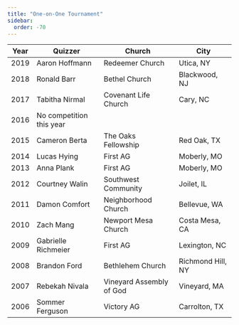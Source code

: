 ```yaml
---
title: "One-on-One Tournament"
sidebar:
  order: -70
---
```


| Year | Quizzer                  | Church                   | City              |
| ---- | ------------------------ | ------------------------ | ----------------- |
| 2019 | Aaron Hoffmann           | Redeemer Church          | Utica, NY         |
| 2018 | Ronald Barr              | Bethel Church            | Blackwood, NJ     |
| 2017 | Tabitha Nirmal           | Covenant Life Church     | Cary, NC          |
| 2016 | No competition this year |                          |                   |
| 2015 | Cameron Berta            | The Oaks Fellowship      | Red Oak, TX       |
| 2014 | Lucas Hying              | First AG                 | Moberly, MO       |
| 2013 | Anna Plank               | First AG                 | Moberly, MO       |
| 2012 | Courtney Walin           | Southwest Community      | Joilet, IL        |
| 2011 | Damon Comfort            | Neighborhood Church      | Bellevue, WA      |
| 2010 | Zach Mang                | Newport Mesa Church      | Costa Mesa, CA    |
| 2009 | Gabrielle Richmeier      | First AG                 | Lexington, NC     |
| 2008 | Brandon Ford             | Bethlehem Church         | Richmond Hill, NY |
| 2007 | Rebekah Nivala           | Vineyard Assembly of God | Vineyard, MA      |
| 2006 | Sommer Ferguson          | Victory AG               | Carrolton, TX     |
